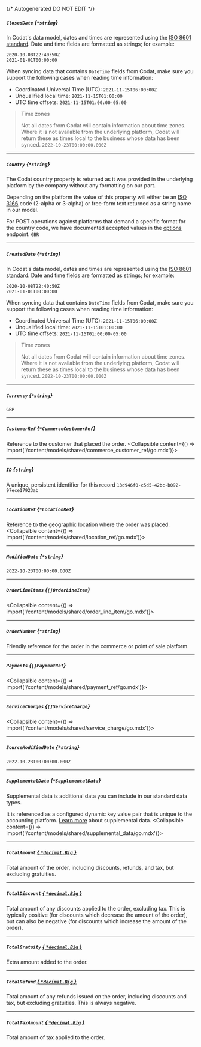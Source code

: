 {/* Autogenerated DO NOT EDIT  */}

##### `ClosedDate` *{`*string`}*
In Codat's data model, dates and times are represented using the <a class="external" href="https://en.wikipedia.org/wiki/ISO_8601" target="_blank">ISO 8601 standard</a>. Date and time fields are formatted as strings; for example:

```
2020-10-08T22:40:50Z
2021-01-01T00:00:00
```



When syncing data that contains `DateTime` fields from Codat, make sure you support the following cases when reading time information:

- Coordinated Universal Time (UTC): `2021-11-15T06:00:00Z`
- Unqualified local time: `2021-11-15T01:00:00`
- UTC time offsets: `2021-11-15T01:00:00-05:00`

> Time zones
> 
> Not all dates from Codat will contain information about time zones.  
> Where it is not available from the underlying platform, Codat will return these as times local to the business whose data has been synced.
`2022-10-23T00:00:00.000Z`

---
##### `Country` *{`*string`}*
The Codat country property is returned as it was provided in the underlying platform by the company without any formatting on our part.

Depending on the platform the value of this property will either be an <a href="https://en.wikipedia.org/wiki/List_of_ISO_3166_country_codes" target="_blank">ISO 3166</a> code (2-alpha or 3-alpha) or free-form text returned as a string name in our model. 

For POST operations against platforms that demand a specific format for the country code, we have documented accepted values in the [options](https://docs.codat.io/codat-api#/operations/get-companies-companyId-connections-connectionId-push) endpoint.
`GBR`

---
##### `CreatedDate` *{`*string`}*
In Codat's data model, dates and times are represented using the <a class="external" href="https://en.wikipedia.org/wiki/ISO_8601" target="_blank">ISO 8601 standard</a>. Date and time fields are formatted as strings; for example:

```
2020-10-08T22:40:50Z
2021-01-01T00:00:00
```



When syncing data that contains `DateTime` fields from Codat, make sure you support the following cases when reading time information:

- Coordinated Universal Time (UTC): `2021-11-15T06:00:00Z`
- Unqualified local time: `2021-11-15T01:00:00`
- UTC time offsets: `2021-11-15T01:00:00-05:00`

> Time zones
> 
> Not all dates from Codat will contain information about time zones.  
> Where it is not available from the underlying platform, Codat will return these as times local to the business whose data has been synced.
`2022-10-23T00:00:00.000Z`

---
##### `Currency` *{`*string`}*
`GBP`

---
##### `CustomerRef` *{`*CommerceCustomerRef`}*
Reference to the customer that placed the order.
<Collapsible content={() => import('/content/models/shared/commerce_customer_ref/go.mdx')}>
</Collapsible>

---
##### `ID` *{`string`}*
A unique, persistent identifier for this record
`13d946f0-c5d5-42bc-b092-97ece17923ab`

---
##### `LocationRef` *{`*LocationRef`}*
Reference to the geographic location where the order was placed.
<Collapsible content={() => import('/content/models/shared/location_ref/go.mdx')}>
</Collapsible>

---
##### `ModifiedDate` *{`*string`}*
`2022-10-23T00:00:00.000Z`

---
##### `OrderLineItems` *{`[]OrderLineItem`}*
<Collapsible content={() => import('/content/models/shared/order_line_item/go.mdx')}>
</Collapsible>

---
##### `OrderNumber` *{`*string`}*
Friendly reference for the order in the commerce or point of sale platform.

---
##### `Payments` *{`[]PaymentRef`}*
<Collapsible content={() => import('/content/models/shared/payment_ref/go.mdx')}>
</Collapsible>

---
##### `ServiceCharges` *{`[]ServiceCharge`}*
<Collapsible content={() => import('/content/models/shared/service_charge/go.mdx')}>
</Collapsible>

---
##### `SourceModifiedDate` *{`*string`}*
`2022-10-23T00:00:00.000Z`

---
##### `SupplementalData` *{`*SupplementalData`}*
Supplemental data is additional data you can include in our standard data types. 

It is referenced as a configured dynamic key value pair that is unique to the accounting platform. [Learn more](https://docs.codat.io/using-the-api/supplemental-data/overview) about supplemental data.
<Collapsible content={() => import('/content/models/shared/supplemental_data/go.mdx')}>
</Collapsible>

---
##### `TotalAmount` [*{ `*decimal.Big` }*](https://pkg.go.dev/github.com/ericlagergren/decimal#Big)
Total amount of the order, including discounts, refunds, and tax, but excluding gratuities.

---
##### `TotalDiscount` [*{ `*decimal.Big` }*](https://pkg.go.dev/github.com/ericlagergren/decimal#Big)
Total amount of any discounts applied to the order, excluding tax. This is typically positive (for discounts which decrease the amount of the order), but can also be negative (for discounts which increase the amount of the order).

---
##### `TotalGratuity` [*{ `*decimal.Big` }*](https://pkg.go.dev/github.com/ericlagergren/decimal#Big)
Extra amount added to the order.

---
##### `TotalRefund` [*{ `*decimal.Big` }*](https://pkg.go.dev/github.com/ericlagergren/decimal#Big)
Total amount of any refunds issued on the order, including discounts and tax, but excluding gratuities. This is always negative.

---
##### `TotalTaxAmount` [*{ `*decimal.Big` }*](https://pkg.go.dev/github.com/ericlagergren/decimal#Big)
Total amount of tax applied to the order.


